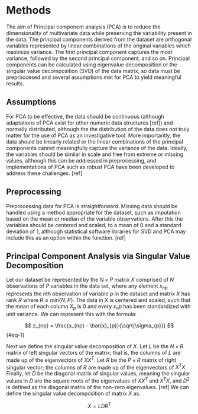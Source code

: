 # Methods {#methods}

The aim of Principal component analysis (PCA) is to reduce the dimensionality of multivariate data while preserving the variability present in the data. The principal components derived from the dataset are orthogonal variables represented by linear combinations of the original variables which maximize variance. The first principal component captures the most variance, followed by the second principal component, and so on. Principal components can be calculated using eigenvalue decomposition or the singular value decomposition (SVD) of the data matrix, so data must be preproccesed and several assumptions met for PCA to yield meaningful results.

## Assumptions

For PCA to be effective, the data should be continuous (although adaptations of PCA exist for other numeric data structures \[ref\]) and normally distributed, although the the distribution of the data does not truly matter for the use of PCA as an investigative tool. More importantly, the data should be linearly related or the linear combinations of the principal components cannot meaningfully capture the variance of the data. Ideally, the variables should be similar in scale and free from extreme or missing values, although this can be addressed in preprocessing, and implementations of PCA such as robust PCA have been developed to address these challenges. \[ref\]

## Preprocessing

Preprocessing data for PCA is straightforward. Missing data should be handled using a method appropriate for the dataset, such as imputation based on the mean or median of the variable observations. After this the variables should be centered and scaled, to a mean of 0 and a standard deviation of 1, although statistical software libraries for SVD and PCA may include this as an option within the function. \[ref\]

## Principal Component Analysis via Singular Value Decomposition

Let our dataset be represented by the $N \times P$ matrix $X$ comprised of $N$ observations of $P$ variables in the data set, where any element $x_{np}$ represents the $n$th observation of variable $p$ in the dataset and matrix $X$ has rank $R$ where $R \leq min\{N, P\}$. The data in $X$ is centered and scaled, such that the mean of each column $X_p$ is 0 and every $x_np$ has been standardized with unit variance. We can represent this with the formula:

$$
z_{np} = \frac{x_{np} - \bar{x}_{p}}{\sqrt{\sigma_{p}}}
$$ {#eq-1}

Next we define the singular value decomposition of $X$. Let $L$ be the $N \times R$ matrix of left singular vectors of the matrix; that is, the columns of $L$ are made up of the eigenvectors of $XX^T$. Let $R$ be the $P \times R$ matrix of right singular vector; the columns of $R$ are made up of the eigenvectors of $X^TX$. Finally, let $D$ be the diagonal matrix of singular values, meaning the singular values in $D$ are the square roots of the eigenvalues of $XX^T$ and $X^TX$, and $D^2$ is defined as the diagonal matrix of the non-zero eigenvalues. \[ref\] We can define the singular value decomposition of matrix $X$ as:

$$
X = LD{R}^T
$$
